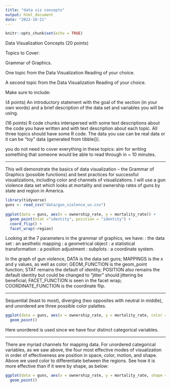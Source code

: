 ```yaml
---
title: "data viz concepts"
output: html_document
date: "2022-10-21"
---
```


```r
knitr::opts_chunk$set(echo = TRUE)
```

Data Visualization Concepts (20 points)

Topics to Cover:

Grammar of Graphics.

One topic from the Data Visualization Reading of your choice.

A second topic from the Data Visualization Reading of your choice.

Make sure to include:

(4 points) An introductory statement with the goal of the section (in your own words) and a brief description of the data set and variables you will be using.

(16 points) R code chunks interspersed with some text descriptions about the code you have written and with text description about each topic. All three topics should have some R code. The data you use can be real data or it can be “toy” data (generated from tibble()).

you do not need to cover everything in these topics: aim for writing something that someone would be able to read through in ~ 10 minutes.

-------------------------------------------

This will demonstrate the basics of data visualization -- the Grammar of Graphics (possible functions) and best practices for successful visualizations, including color and channels of visualizations. I will use a gun violence data set which looks at mortality and ownership rates of guns by state and region in America.

```r
library(tidyverse)
guns <- read_csv("data/gun_violence_us.csv")
  
ggplot(data = guns, aes(x = ownership_rate, y = mortality_rate)) +
  geom_point(stat ="identity", position = "identity") + 
  coord_flip() +
  facet_wrap(~region)
```

Looking at the 7 parameters in the grammar of graphics, we have:
<DATA>: the data set
<MAPPINGS>: an aesthetic mapping
<GEOM_FUNCTION>: a geometrical object
<STAT>: a statistical transformation
<POSITION>: a position adjustment
<FACET_FUNCTION>: subplots
<COORDINATE_FUNCTION>: a coordinate system.

In the graph of gun violence, DATA is the data set guns; MAPPINGS is the x and y values, as well as color; GEOM_FUNCTION is the geom_point function; STAT remains the default of identity; POSITION also remains the default identity but could be changed to "jitter" should jittering be beneficial; FACET_FUNCTION is seen in the facet wrap; COORDINATE_FUNCTION is the coordinate flip.

----------------------------

Sequential (least to most), diverging (two opposites with neutral in middle), and unordered are three possible color palattes.

```r
ggplot(data = guns, aes(x = ownership_rate, y = mortality_rate, color = region)) +
  geom_point()
```
Here unordered is used since we have four distinct categorical variables.

----------------------------

There are myriad channels for mapping data. For unordered categorical variables, as we saw above, the four most effective modes of visualization in order of effectiveness are position in space, color, motion, and shape. Above we used color to differentiate between the regions. See how it is more effective than if it were by shape, as below:
```r
ggplot(data = guns, aes(x = ownership_rate, y = mortality_rate, shape = region)) +
  geom_point()
```

